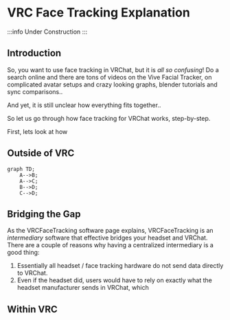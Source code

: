 # VRC Face Tracking Explanation

:::info
Under Construction
:::

## Introduction

So, you want to use face tracking in VRChat, but it is *all so confusing*!
Do a search online and there are tons of videos on the Vive Facial Tracker, on complicated avatar setups and crazy looking graphs, blender tutorials and sync comparisons..

And yet, it is still unclear how everything fits together..

So let us go through how face tracking for VRChat works, step-by-step.

First, lets look at how

## Outside of VRC

```mermaid
graph TD;
    A-->B;
    A-->C;
    B-->D;
    C-->D;
```



## Bridging the Gap

As the VRCFaceTracking software page explains, VRCFaceTracking is an *intermediary* software that effective bridges your headset and VRChat.
There are a couple of reasons why having a centralized intermediary is a good thing:

1. Essentially all headset / face tracking hardware do not send data directly to VRChat.
2. Even if the headset did, users would have to rely on exactly what the headset manufacturer sends in VRChat, which 


## Within VRC
